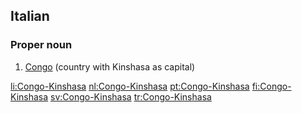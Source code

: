 ==Italian==

===Proper noun===
{{infl|it|proper noun}}

# [[Congo]] (country with Kinshasa as capital)

[[li:Congo-Kinshasa]]
[[nl:Congo-Kinshasa]]
[[pt:Congo-Kinshasa]]
[[fi:Congo-Kinshasa]]
[[sv:Congo-Kinshasa]]
[[tr:Congo-Kinshasa]]